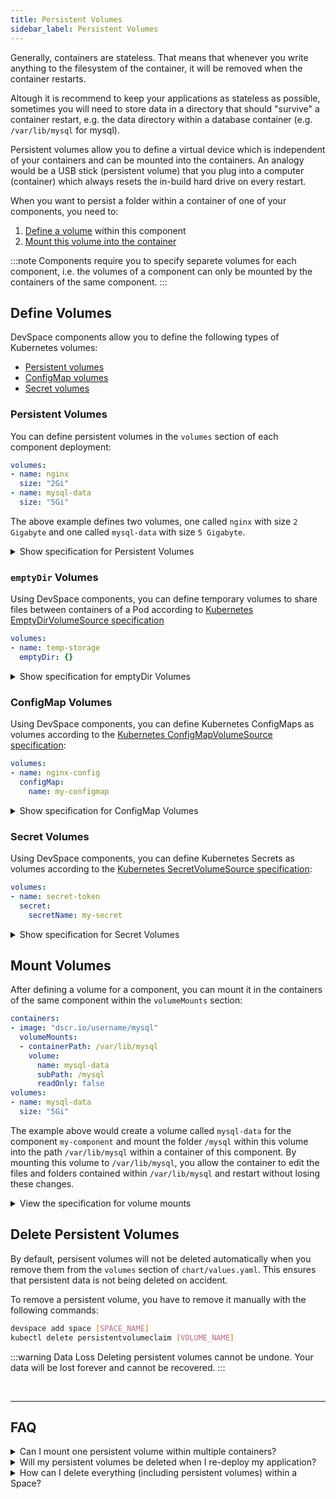 ```yaml
---
title: Persistent Volumes
sidebar_label: Persistent Volumes
---
```


Generally, containers are stateless. That means that whenever you write anything to the filesystem of the container, it will be removed when the container restarts.

Altough it is recommend to keep your applications as stateless as possible, sometimes you will need to store data in a directory that should "survive" a container restart, e.g. the data directory within a database container (e.g. `/var/lib/mysql` for mysql).

Persistent volumes allow you to define a virtual device which is independent of your containers and can be mounted into the containers. An analogy would be a USB stick (persistent volume) that you plug into a computer (container) which always resets the in-build hard drive on every restart.

When you want to persist a folder within a container of one of your components, you need to:

1. [Define a volume](#define-volumes) within this component
2. [Mount this volume into the container](#mount-volumes)

:::note
Components require you to specify separete volumes for each component, i.e. the volumes of a component can only be mounted by the containers of the same component.
:::

## Define Volumes
DevSpace components allow you to define the following types of Kubernetes volumes:
- [Persistent volumes](#persistent-volumes)
- [ConfigMap volumes](#configmap-volumes)
- [Secret volumes](#secret-volumes)

### Persistent Volumes
You can define persistent volumes in the `volumes` section of each component deployment:
```yaml
volumes:
- name: nginx
  size: "2Gi"
- name: mysql-data
  size: "5Gi"
```
The above example defines two volumes, one called `nginx` with size `2 Gigabyte` and one called `mysql-data` with size `5 Gigabyte`.

<details>
<summary>Show specification for Persistent Volumes</summary>

```yaml
volumes:
- name: [a-z0-9-]{1,253}        # Name of the volume (used to mount the volume)
  size: [number] + Gi|Mi|Ki     # Size of the volume in Gigabyte, Megabyte or Kilobyte
```

</details>

### `emptyDir` Volumes
Using DevSpace components, you can define temporary volumes to share files between containers of a Pod according to [Kubernetes EmptyDirVolumeSource specification](https://kubernetes.io/docs/reference/generated/kubernetes-api/v1.22/#emptydirvolumesource-v1-core)
```yaml
volumes:
- name: temp-storage
  emptyDir: {}
```

<details>
<summary>Show specification for emptyDir Volumes</summary>

```yaml
volumes:
- name: [a-z0-9-]{1,253}                     # Name of the volume (used to mount the volume)
  emptyDir:                                  # Kubernetes EmptyDirVolumeSource v1
    medium: "" | Memory                      # Default "". The storage medium type
    sizeLimit: nil | [number] + Gi|Mi|Ki     # Default nil. Size of the volume in Gigabyte, Megabyte or Kilobyte
    ...
```

</details>

### ConfigMap Volumes
Using DevSpace components, you can define Kubernetes ConfigMaps as volumes according to the [Kubernetes ConfigMapVolumeSource specification](https://kubernetes.io/docs/reference/generated/kubernetes-api/v1.22/#configmapvolumesource-v1-core):
```yaml
volumes:
- name: nginx-config
  configMap:
    name: my-configmap
```

<details>
<summary>Show specification for ConfigMap Volumes</summary>

```yaml
volumes:
- name: [a-z0-9-]{1,253}        # Name of the volume (used to mount the volume)
  configMap:                    # Kubernetes ConfigMapVolumeSource v1
    name: [a-z0-9-]{1,253}      # Name of the ConfigMap
    ...
```

</details>

### Secret Volumes
Using DevSpace components, you can define Kubernetes Secrets as volumes according to the [Kubernetes SecretVolumeSource specification](https://kubernetes.io/docs/reference/generated/kubernetes-api/v1.22/#secretvolumesource-v1-core):
```yaml
volumes:
- name: secret-token
  secret:
    secretName: my-secret
```

<details>
<summary>Show specification for Secret Volumes</summary>

```yaml
volumes:
- name: [a-z0-9-]{1,253}            # Name of the volume (used to mount the volume)
  secret:                           # Kubernetes SecretVolumeSource v1
    secretName: [a-z0-9-]{1,253}    # Name of the Secret
    ...
```

</details>


## Mount Volumes
After defining a volume for a component, you can mount it in the containers of the same component within the `volumeMounts` section:
```yaml
containers:
- image: "dscr.io/username/mysql"
  volumeMounts:
  - containerPath: /var/lib/mysql
    volume:
      name: mysql-data
      subPath: /mysql
      readOnly: false
volumes:
- name: mysql-data
  size: "5Gi"
```
The example above would create a volume called `mysql-data` for the component `my-component` and mount the folder `/mysql` within this volume into the path `/var/lib/mysql` within a container of this component. By mounting this volume to `/var/lib/mysql`, you allow the container to edit the files and folders contained within `/var/lib/mysql` and restart without losing these changes.

<details>
<summary>View the specification for volume mounts</summary>

```yaml
containerPath: [path]       # Path within the container
volume:                     # Volume to mount
  name: [volume-name]       # Name of the volume as defined in `volumes` within `chart/values.yaml`
  subPath: [path]           # Path within the volume
  readOnly: false|true      # Detault: false | set to true for read-only mounting
```

</details>


## Delete Persistent Volumes
By default, persisent volumes will not be deleted automatically when you remove them from the `volumes` section of `chart/values.yaml`. This ensures that persistent data is not being deleted on accident.

To remove a persistent volume, you have to remove it manually with the following commands:
```bash
devspace add space [SPACE_NAME]
kubectl delete persistentvolumeclaim [VOLUME_NAME]
```

:::warning Data Loss
Deleting persistent volumes cannot be undone. Your data will be lost forever and cannot be recovered.
:::

<br/>

---
## FAQ

<details>
<summary>Can I mount one persistent volume within multiple containers?</summary>

**Yes, but** only if the containers are either in the same component or if at most one of the containers mounts the volume with the `readOnly: false` option (e.g. one container with `readOnly: false` and 3 other containers with `readOnly: true` would work).

</details>

<details>
<summary>Will my persistent volumes be deleted when I re-deploy my application?</summary>

Generally: **No.**

The component chart used to deploy DevSpace components will automatically deploy containers as part of a StatefulSet when you mount any persistent volumes. Kubernetes will not delete these persistent volumes when you delete or update the StatefulSet.

</details>

<details>
<summary>How can I delete everything (including persistent volumes) within a Space?</summary>

If you want to force-delete everything (including persistent volumes) within a Space, you can run the following commands:
```bash
devspace purge
kubectl delete persistentvolumeclaims --all
```
> **Warning: The commands listed above will delete everything within your Space. All your data will be lost forever and cannot be recovered.**

</details>
